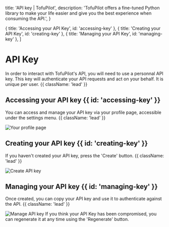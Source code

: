   title: 'API key | TofuPilot',
  description:
    'TofuPilot offers a fine-tuned Python library to make your life easier and give you the best experience when consuming the API.',
}

  { title: 'Accessing your API Key', id: 'accessing-key' },
  { title: 'Creating your API Key', id: 'creating-key' },
  { title: 'Managing your API Key', id: 'managing-key' },
]

# API Key

In order to interact with TofuPilot's API, you will need to use a personnal API key. This key will authenticate your API requests and act on your behalf. It is unique per user. {{ className: 'lead' }}

## Accessing your API key {{ id: 'accessing-key' }}

You can access and manage your API key via your profile page, accessible under the settings menu. {{ className: 'lead' }}

<Image src="/profile-page.png" alt="Your profile page" />

## Creating your API key {{ id: 'creating-key' }}

If you haven't created your API key, press the 'Create' button. {{ className: 'lead' }}

<Image src="/api-key-create.png" alt="Create API key" />

## Managing your API key {{ id: 'managing-key' }}

Once created, you can copy your API key and use it to authenticate against the API. {{ className: 'lead' }}

<Image src="/api-key-manage.png" alt="Manage API key" />

<Note>
  If you think your API Key has been compromised, you can regenerate it at any
  time using the 'Regenerate' button.
</Note>

